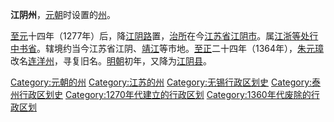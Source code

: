 '''江阴州'''，[[元朝|元朝]]时设置的[[州|州]]。

[[至元_(忽必烈)|至元]]十四年（1277年）后，降[[江阴路|江阴路]]置，[[治所|治所]]在今[[江苏省|江苏省]][[江阴市|江阴市]]。属[[江浙等处行中书省|江浙等处行中书省]]。辖境约当今江苏省江阴、[[靖江市|靖江]]等市地。[[至正|至正]]二十四年（1364年），[[朱元璋|朱元璋]]改名[[连洋州|连洋州]]，寻复旧名。[[明朝|明朝]]初年，又降为[[江阴县|江阴县]]。 

{{元朝行政区划小作品}}
{{DEFAULTSORT:J}}
[[Category:元朝的州|Category:元朝的州]] 
[[Category:江苏的州|Category:江苏的州]] 
[[Category:无锡行政区划史|Category:无锡行政区划史]]
[[Category:泰州行政区划史|Category:泰州行政区划史]]
[[Category:1270年代建立的行政区划|Category:1270年代建立的行政区划]]
[[Category:1360年代废除的行政区划|Category:1360年代废除的行政区划]]
